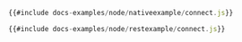 ```js title="Native Connection"
{{#include docs-examples/node/nativeexample/connect.js}}
```
```js title="REST Connection"
{{#include docs-examples/node/restexample/connect.js}}
```